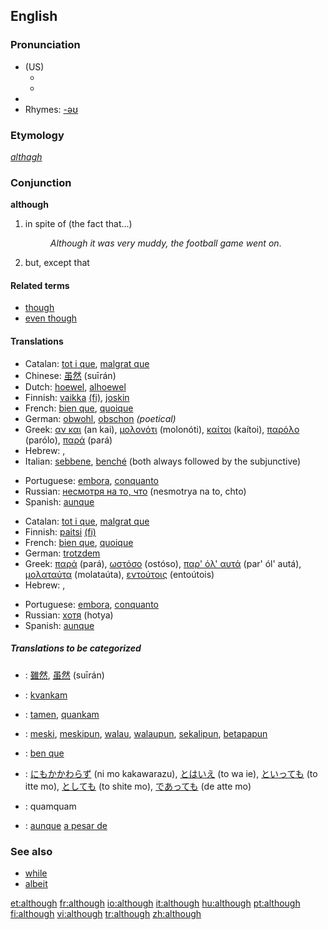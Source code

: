 ==English==

{{rank|bed|living|view|532|although|knowledge|hath|table}}

===Pronunciation===
*(US)
**{{IPA|/ɑlˈðoʊ/}}
**{{SAMPA|/Al"DoU/}}
*{{audio|en-us-although.ogg|Audio (US)}}
*Rhymes: [[Rhymes:English:-əʊ|-əʊ]]

===Etymology===
''[[althagh]]''

===Conjunction===
'''although'''

# in spite of (the fact that...) 
#:''Although it was very muddy, the football game went on''.
# but, except that

====Related terms====
*[[though]]
*[[even though]]

====Translations====
{{trans-top|in spite of (1)}}
*Catalan: [[tot i que]], [[malgrat que]]
*Chinese: [[虽然]] (suīrán)
*Dutch:  [[hoewel]], [[alhoewel]]
*Finnish: [[vaikka]] [[:fi:vaikka|(fi)]], [[joskin]]
*French: [[bien que]], [[quoique]]
*German: [[obwohl]], [[obschon]] ''(poetical)''
*Greek: [[αν και]] (an kai), [[μολονότι]] (molonóti), [[καίτοι]] (kaítoi), [[παρόλο]] (parólo), [[παρά]] (pará)
*Hebrew: {{he-translation|למרות ש-|lamrót shé}}, {{he-translation|אף על פי ש-|af al pí shé}}
*Italian: [[sebbene]], [[benché]] (both always followed by the subjunctive)
{{trans-mid}}
*Portuguese: [[embora]], [[conquanto]]
*Russian: [[несмотря на то, что]] (nesmotrya na to, chto)
*Spanish: [[aunque]]
{{trans-bottom}}

{{trans-top|but (2)}}
*Catalan: [[tot i que]], [[malgrat que]]
*Finnish: [[paitsi]] [[:fi:paitsi|(fi)]]
*French: [[bien que]], [[quoique]]
*German: [[trotzdem]]
*Greek: [[παρά]] (pará), [[ωστόσο]] (ostóso), [[παρ' όλ' αυτά]] (par' ól' autá), [[μολαταύτα]] (molataúta), [[εντούτοις]] (entoútois)
*Hebrew: {{he-translation|אבל|avál}}, {{he-translation|אלא ש-|éla shé}}
{{trans-mid}}
*Portuguese: [[embora]], [[conquanto]]
*Russian: [[хотя]] (hotya)
*Spanish: [[aunque]]
{{trans-bottom}}

=====Translations to be categorized=====
{{checktrans}}
*{{ttbc|Chinese}}: [[雖然]], [[虽然]] (suīrán)
*{{ttbc|Esperanto}}: [[kvankam]]
*{{ttbc|Ido}}: [[tamen]], [[quankam]]
*{{ttbc|Indonesian}}: [[meski]], [[meskipun]], [[walau]], [[walaupun]], [[sekalipun]], [[betapapun]]
*{{ttbc|Interlingua}}: [[ben que]]
*{{ttbc|Japanese}}: [[にもかかわらず]] (ni mo kakawarazu), [[とはいえ]] (to wa ie), [[といっても]] (to itte mo), [[としても]] (to shite mo), [[であっても]] (de atte mo)
*{{ttbc|Latin}}: quamquam
*{{ttbc|Spanish}}: [[aunque]] [[a pesar de]]

===See also===
*[[while]]
*[[albeit]]

[[et:although]]
[[fr:although]]
[[io:although]]
[[it:although]]
[[hu:although]]
[[pt:although]]
[[fi:although]]
[[vi:although]]
[[tr:although]]
[[zh:although]]